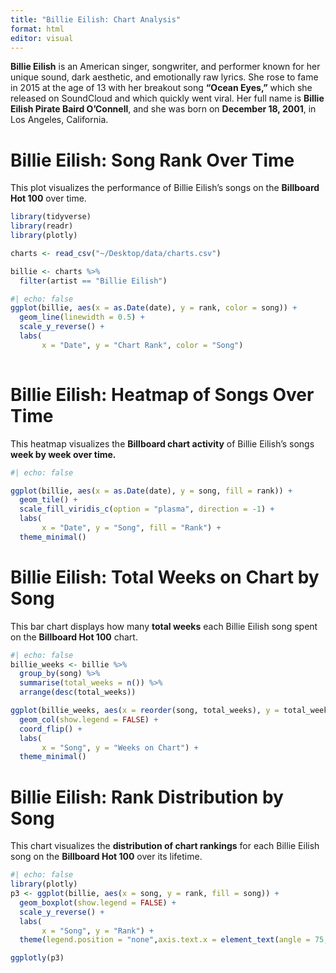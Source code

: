 ```yaml
---
title: "Billie Eilish: Chart Analysis"
format: html
editor: visual
---
```


**Billie Eilish** is an American singer, songwriter, and performer known for her unique sound, dark aesthetic, and emotionally raw lyrics. She rose to fame in 2015 at the age of 13 with her breakout song **“Ocean Eyes,”** which she released on SoundCloud and which quickly went viral. Her full name is **Billie Eilish Pirate Baird O’Connell**, and she was born on **December 18, 2001**, in Los Angeles, California.

# Billie Eilish: Song Rank Over Time

This plot visualizes the performance of Billie Eilish’s songs on the **Billboard Hot 100** over time.

```r

library(tidyverse)
library(readr)
library(plotly)

charts <- read_csv("~/Desktop/data/charts.csv")

billie <- charts %>%
  filter(artist == "Billie Eilish")
```

```r
#| echo: false
ggplot(billie, aes(x = as.Date(date), y = rank, color = song)) +
  geom_line(linewidth = 0.5) +
  scale_y_reverse() +
  labs(
       x = "Date", y = "Chart Rank", color = "Song") 
  

```

# Billie Eilish: Heatmap of Songs Over Time

This heatmap visualizes the **Billboard chart activity** of Billie Eilish’s songs **week by week over time.**

```r
#| echo: false

ggplot(billie, aes(x = as.Date(date), y = song, fill = rank)) +
  geom_tile() +
  scale_fill_viridis_c(option = "plasma", direction = -1) +
  labs(
       x = "Date", y = "Song", fill = "Rank") +
  theme_minimal()


```

# Billie Eilish: Total Weeks on Chart by Song

This bar chart displays how many **total weeks** each Billie Eilish song spent on the **Billboard Hot 100** chart.

```r
#| echo: false
billie_weeks <- billie %>%
  group_by(song) %>%
  summarise(total_weeks = n()) %>%
  arrange(desc(total_weeks))

ggplot(billie_weeks, aes(x = reorder(song, total_weeks), y = total_weeks, fill = song)) +
  geom_col(show.legend = FALSE) +
  coord_flip() +
  labs(
       x = "Song", y = "Weeks on Chart") +
  theme_minimal()

```

# Billie Eilish: Rank Distribution by Song

This chart visualizes the **distribution of chart rankings** for each Billie Eilish song on the **Billboard Hot 100** over its lifetime.

```r
#| echo: false
library(plotly)
p3 <- ggplot(billie, aes(x = song, y = rank, fill = song)) +
  geom_boxplot(show.legend = FALSE) +
  scale_y_reverse() +
  labs(
       x = "Song", y = "Rank") +
  theme(legend.position = "none",axis.text.x = element_text(angle = 75,hjust = 1))

ggplotly(p3)

```
